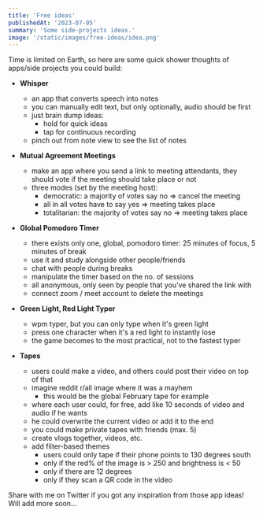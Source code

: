 ```yaml
---
title: 'Free ideas'
publishedAt: '2023-07-05'
summary: 'Some side-projects ideas.'
image: '/static/images/free-ideas/idea.png'
---
```

Time is limited on Earth, so here are some quick shower thoughts of apps/side projects you could build:

- **Whisper**
  - an app that converts speech into notes
  - you can manually edit text, but only optionally, audio should be first
  - just brain dump ideas:
    - hold for quick ideas
    - tap for continuous recording
  - pinch out from note view to see the list of notes

- **Mutual Agreement Meetings**
  - make an app where you send a link to meeting attendants, they should vote if the meeting should take place or not
  - three modes (set by the meeting host):
    - democratic: a majority of votes say no => cancel the meeting
    - all in all votes have to say yes => meeting takes place
    - totalitarian: the majority of votes say no => meeting takes place

- **Global Pomodoro Timer**
  - there exists only one, global, pomodoro timer: 25 minutes of focus, 5 minutes of break
  - use it and study alongside other people/friends
  - chat with people during breaks
  - manipulate the timer based on the no. of sessions
  - all anonymous, only seen by   people that you’ve shared the link with
  - connect zoom / meet account to delete the meetings 

- **Green Light, Red Light Typer**
  - wpm typer, but you can only type when it's green light
  - press one character when it's a red light to instantly lose
  - the game becomes to the most practical, not to the fastest typer

- **Tapes**
  - users could make a video, and others could post their video on top of that
  - imagine reddit r/all image where it was a mayhem
    - this would be the global February tape for example
  - where each user could, for free, add like 10 seconds of video and audio if he wants
  - he could overwrite the current video or add it to the end
  - you could make private tapes with friends (max. 5)
  - create vlogs together, videos, etc.
  - add filter-based themes
    - users could only tape if their phone points to 130 degrees south
    - only if the red% of the image is > 250 and brightness is < 50
    - only if there are 12 degrees
    - only if they scan a QR code in the video

Share with me on Twitter if you got any inspiration from those app ideas! Will add more soon...
